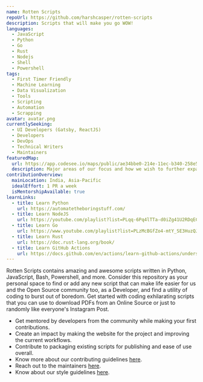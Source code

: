 ```yaml
---
name: Rotten Scripts
repoUrl: https://github.com/harshcasper/rotten-scripts
description: Scripts that will make you go WOW!
languages:
  - JavaScript
  - Python
  - Go
  - Rust
  - Nodejs
  - Shell
  - Powershell
tags:
  - First Timer Friendly
  - Machine Learning
  - Data Visualization
  - Tools
  - Scripting
  - Automation
  - Scrapping
avatar: avatar.png
currentlySeeking:
  - UI Developers (Gatsby, ReactJS)
  - Developers
  - DevOps
  - Technical Writers
  - Maintainers
featuredMap:
  url: https://app.codesee.io/maps/public/ae34bbe0-214e-11ec-b340-258e59e3e2dc
  description: Major areas of our focus and how we wish to further expand on the same.
contributionOverview:
  mainLocation: India, Asia-Pacific
  idealEffort: 1 PR a week
  isMentorshipAvailable: true
learnLinks:
  - title: Learn Python
    url: https://automatetheboringstuff.com/
  - title: Learn NodeJS
    url: https://youtube.com/playlist?list=PLqq-6Pq4lTTa-d0iZg41U2RDqECol9C5B
  - title: Learn Go
    url: https://www.youtube.com/playlist?list=PLzMcBGfZo4-mtY_SE3HuzQJzuj4VlUG0q
  - title: Learn Rust
    url: https://doc.rust-lang.org/book/
  - title: Learn GitHub Actions
    url: https://docs.github.com/en/actions/learn-github-actions/understanding-github-actions
---
```


<Overview>

Rotten Scripts contains amazing and awesome scripts written in Python, JavaScript, Bash, Powershell, and more. Consider this repository as your personal space to find or add any new script that can make life easier for us and the Open Source community too, as a Developer, and find a utility of coding to burst out of boredom. Get started with coding exhilarating scripts that you can use to download PDFs from an Online Source or just to randomly like everyone's Instagram Post.

</Overview>

<Contributing>

- Get mentored by developers from the community while making your first contributions.
- Create an impact by making the website for the project and improving the current workflows.
- Contribute to packaging existing scripts for publishing and ease of use overall.
- Know more about our contributing guidelines [here](https://github.com/HarshCasper/Rotten-Scripts/blob/master/CONTRIBUTING.md).
- Reach out to the maintainers [here](https://github.com/HarshCasper/Rotten-Scripts/blob/master/MAINTAINERS.md).
- Know about our style guidelines [here](https://github.com/HarshCasper/Rotten-Scripts/blob/master/STYLE_GUIDELINES.md).

</Contributing>
